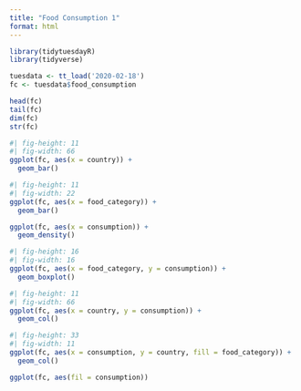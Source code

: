 ```yaml
---
title: "Food Consumption 1"
format: html
---
```


```r
library(tidytuesdayR)
library(tidyverse)
```

```r
tuesdata <- tt_load('2020-02-18')
fc <- tuesdata$food_consumption
```

```r
head(fc)
tail(fc)
dim(fc)
str(fc)
```

```r
#| fig-height: 11
#| fig-width: 66
ggplot(fc, aes(x = country)) +
  geom_bar()
```

```r
#| fig-height: 11
#| fig-width: 22
ggplot(fc, aes(x = food_category)) +
  geom_bar()
```

```r
ggplot(fc, aes(x = consumption)) +
  geom_density()
```

```r
#| fig-height: 16
#| fig-width: 16
ggplot(fc, aes(x = food_category, y = consumption)) +
  geom_boxplot()
```

```r
#| fig-height: 11
#| fig-width: 66
ggplot(fc, aes(x = country, y = consumption)) +
  geom_col()
```

```r
#| fig-height: 33
#| fig-width: 11
ggplot(fc, aes(x = consumption, y = country, fill = food_category)) +
  geom_col()
```

```r
ggplot(fc, aes(fil = consumption))
```

```r

```

